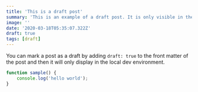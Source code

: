 ```yaml
---
title: 'This is a draft post'
summary: 'This is an example of a draft post. It is only visible in the local dev environment.'
image: ''
date: '2020-03-18T05:35:07.322Z'
draft: true
tags: [draft]
---
```


You can mark a post as a draft by adding `draft: true` to the front matter of the post and then it will only display in the local dev environment.

```js
function sample() {
    console.log('hello world');
}
```
